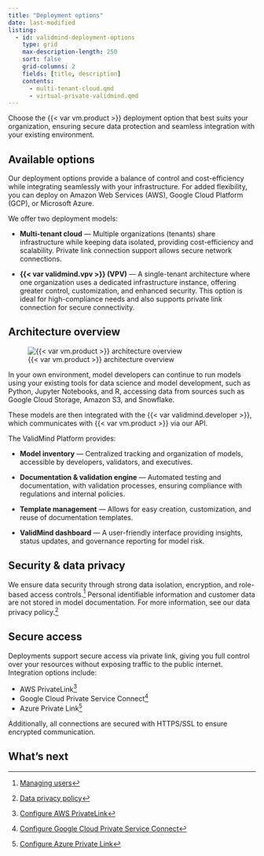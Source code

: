 ```yaml
---
title: "Deployment options"
date: last-modified
listing:
  - id: validmind-deployment-options
    type: grid
    max-description-length: 250
    sort: false
    grid-columns: 2
    fields: [title, description]
    contents:
      - multi-tenant-cloud.qmd
      - virtual-private-validmind.qmd
---
```


Choose the {{< var vm.product >}} deployment option that best suits your organization, ensuring secure data protection and seamless integration with your existing environment.

## Available options

Our deployment options provide a balance of control and cost-efficiency while integrating seamlessly with your infrastructure. For added flexibility, you can deploy on Amazon Web Services (AWS), Google Cloud Platform (GCP), or Microsoft Azure.

We offer two deployment models:

- **Multi-tenant cloud** — Multiple organizations (tenants) share infrastructure while keeping data isolated, providing cost-efficiency and scalability. Private link connection support allows secure network connections.

- **{{< var validmind.vpv >}} (VPV)** — A single-tenant architecture where one organization uses a dedicated infrastructure instance, offering greater control, customization, and enhanced security. This option is ideal for high-compliance needs and also supports private link connection for secure connectivity.

## Architecture overview


![{{< var vm.product >}} architecture overview](validmind-architecture-overview.png){fig-alt="An image showing the ValidMind platform architecture"}

In your own environment, model developers can continue to run models using your existing tools for data science and model development, such as Python, Jupyter Notebooks, and R, accessing data from sources such as Google Cloud Storage, Amazon S3, and Snowflake.

These models are then integrated with the {{< var validmind.developer >}}, which communicates with {{< var vm.product >}} via our API.

The ValidMind Platform provides:

- **Model inventory** — Centralized tracking and organization of models, accessible by developers, validators, and executives.

- **Documentation & validation engine** — Automated testing and documentation, with validation processes, ensuring compliance with regulations and internal policies.

- **Template management** — Allows for easy creation, customization, and reuse of documentation templates.

- **ValidMind dashboard** — A user-friendly interface providing insights, status updates, and governance reporting for model risk.

## Security & data privacy

We ensure data security through strong data isolation, encryption, and role-based access controls.[^1] Personal identifiable information and customer data are not stored in model documentation. For more information, see our data privacy policy.[^2]

## Secure access

Deployments support secure access via private link, giving you full control over your resources without exposing traffic to the public internet. Integration options include:

- AWS PrivateLink[^3]
- Google Cloud Private Service Connect[^4]
- Azure Private Link[^5]

Additionally, all connections are secured with HTTPS/SSL to ensure encrypted communication.

## What's next

:::{#validmind-deployment-options}
:::

<!-- FOOTNOTES -->
[^1]: [Managing users](/guide/configuration/managing-users.qmd)
[^2]: [Data privacy policy](/about/fine-print/data-privacy-policy.qmd)
[^3]: [Configure AWS PrivateLink](/guide/configuration/configure-aws-privatelink.qmd)
[^4]: [Configure Google Cloud Private Service Connect](/guide/configuration/configure-google-private-service-connect.qmd)
[^5]: [Configure Azure Private Link](//guide/configuration/configure-azure-private-link.qmd)

